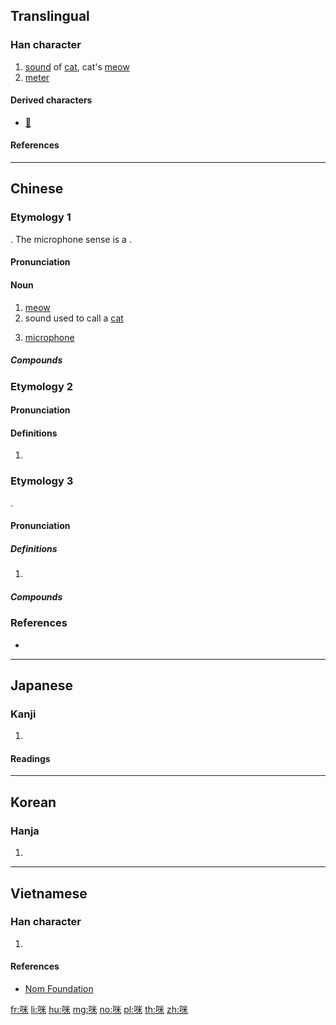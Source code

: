 {{character info/new}}
==Translingual==

===Han character===
{{Han char|rn=30|rad=口|as=06|sn=9|four=69094|canj=RFD|ids=⿰口米}}

# [[sound]] of [[cat]], cat's [[meow]]
# [[meter]]

====Derived characters====
* [[𡁭]]

====References====
{{Han ref|kx=0186.140|dkj=03541|dj=0405.350|hdz=10622.070|uh=54AA}}

----

==Chinese==
{{zh-forms}}

===Etymology 1===
{{onomatopoeic|zh}}. The microphone sense is a {{bor|yue|en|microphone|nocap=1}}.

====Pronunciation====
{{zh-pron
|m=mī
|c=mai1
|mn=bî
|cat=n
}}

====Noun====
{{zh-noun}}

# [[meow]]
# sound used to call a [[cat]]
# {{lb|zh|Cantonese}} [[microphone]]

=====Compounds=====
{{zh-der|咪咪|咪高峰}}

===Etymology 2===

====Pronunciation====
{{zh-pron
|c=mai6
|cat=v
}}

====Definitions====
{{zh-hanzi}}

# {{contraction of|唔係|tr=m<sup>4</sup> hai<sup>6</sup>|lang=yue}}

===Etymology 3===
{{bor|zh|en|imidazole}}.

====Pronunciation====
{{zh-pron
|m=mǐ
|c=mai5
}}

=====Definitions=====
{{zh-hanzi}}

# {{n-g|Used in transcription.}}

=====Compounds=====
{{zh-der|咪唑}}

===References===
* {{pedia|Organic nomenclature in Chinese}}

----

==Japanese==

===Kanji===
{{ja-kanji|rs=口06}}

# {{defn|lang=ja|sort=口06}}

====Readings====
{{ja-readings|goon=[[み]] (mi)|kanon=[[び]] (bi)|kun=[[めえとる]] (mētoru)}}

----

==Korean==

===Hanja===
{{ko-hanja|hangeul=미|rv=mi|mr=mi}}

# {{defn|lang=ko|sort=口06}}

----

==Vietnamese==

===Han character===
{{vi-hantu|[[mễ]]|rs=口06}}

# {{defn|lang=vi|sort=口06}}

====References====
* [http://nomfoundation.org/common/nom_details.php?codepoint=54aa&img=1 Nom Foundation]

[[fr:咪]]
[[li:咪]]
[[hu:咪]]
[[mg:咪]]
[[no:咪]]
[[pl:咪]]
[[th:咪]]
[[zh:咪]]